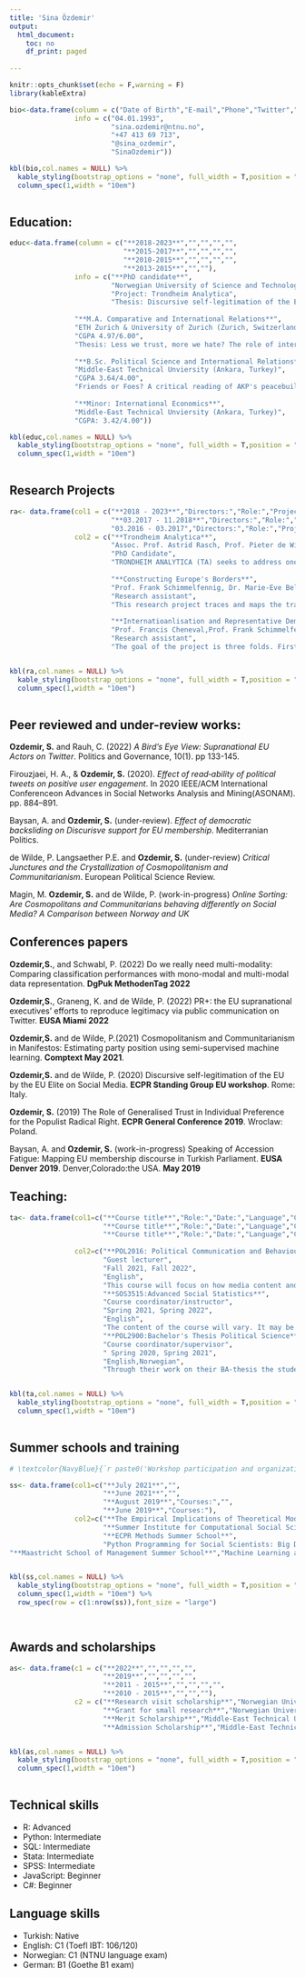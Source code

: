 ```yaml
---
title: 'Sina Özdemir'
output:
  html_document:
    toc: no
    df_print: paged
  
---
```


\arrayrulecolor{white}



```r
knitr::opts_chunk$set(echo = F,warning = F)
library(kableExtra)
```



```r
bio<-data.frame(column = c("Date of Birth","E-mail","Phone","Twitter","Github"),
                info = c("04.01.1993",
                         "sina.ozdemir@ntnu.no",
                         "+47 413 69 713",
                         "@sina_ozdemir",
                         "SinaOzdemir"))

kbl(bio,col.names = NULL) %>%
  kable_styling(bootstrap_options = "none", full_width = T,position = "left") %>% 
  column_spec(1,width = "10em")
  
```

## Education:

```r


educ<-data.frame(column = c("**2018-2023**","","","","",
                            "**2015-2017**","","","","",
                            "**2010-2015**","","","","",
                            "**2013-2015**","",""),
                info = c("**PhD candidate**",
                         "Norwegian University of Science and Technology (Trondheim, Norway)",
                         "Project: Trondheim Analytica",
                         "Thesis: Discursive self-legitimation of the EU on Social Media","",
                         
                "**M.A. Comparative and International Relations**",
                "ETH Zurich & University of Zurich (Zurich, Switzerland)",
                "CGPA 4.97/6.00",
                "Thesis: Less we trust, more we hate? The role of interpersonal generalized trust in the populist radical right party preference","",
                
                "**B.Sc. Political Science and International Relations**",
                "Middle-East Technical Unviersity (Ankara, Turkey)",
                "CGPA 3.64/4.00",
                "Friends or Foes? A critical reading of AKP's peacebuilding policy toward PKK","",
                
                "**Minor: International Economics**",
                "Middle-East Technical Unviersity (Ankara, Turkey)",
                "CGPA: 3.42/4.00"))

kbl(educ,col.names = NULL) %>%
  kable_styling(bootstrap_options = "none", full_width = T,position = "left") %>% 
  column_spec(1,width = "10em")
  
```


## Research Projects



```r

ra<- data.frame(col1 = c("**2018 - 2023**","Directors:","Role:","Project description","",
                         "**03.2017 - 11.2018**","Directors:","Role:","Project description","",
                         "03.2016 - 03.2017","Directors:","Role:","Project description",""),
                col2 = c("**Trondheim Analytica**",
                         "Assoc. Prof. Astrid Rasch, Prof. Pieter de Wilde, Prof. Jon-Atle Gulla, Prof. Kjetil Norvag",
                         "PhD Candidate",
                         "TRONDHEIM ANALYTICA (TA) seeks to address one of the most profound challenges for democracy in the 21st century: the social media revolution and its attendant problems of fake news, message targeting, and echo chambers. When political campaigning moves from the public sphere of newspaper, television, and billboards to the public-private sphere of personalised news feeds on Facebook and Twitter, accountability is diminished and the scope for journalistic inquiry and political debate restricted. Alongside these pitfalls, this digital environment also holds potential to empower citizens. TA aims to study and improve democratic engagement via social media, by  developing tools for studying public opinion through merging big data analysis with qualitative analysis. This will allow a transparent sophisticated examination of social media content, raising awareness among decision makers, academics, and the general public as to the potentials and pitfalls of social media profiling, and studying the strategies of successful social media campaigns and use the findings to develop strategies for future campaigns of democratic engagement.","",
                         
                         "**Constructing Europe's Borders**",
                         "Prof. Frank Schimmelfennig, Dr. Marie-Eve Belanger",
                         "Research assistant",
                         "This research project traces and maps the transformation of the political discourses on Europe’s borders and membership, both in the European Union (EU) and in its contested neighborhood. It is designed to show how the positions and arguments of political parties on membership issues have shifted over time in a range of European countries, and how these changes influence membership practices. In doing so, it contributes to a better understanding of the historical changes that the region of Europe is currently undergoing, above all the contestation of “Europe” and the move toward “differentiated (dis)integration” in the region.","",
                         
                         "**Internatioanlisation and Representative Democracy**",
                         "Prof. Francis Cheneval,Prof. Frank Schimmelfennig, Dr. Thomas Winzen",
                         "Research assistant",
                         "The goal of the project is three folds. Firstly, it aims to map and explain the existence of representative institutions in IOs and the strength and types of their authority. Second, it extends the previous analyses of national parliaments in the European Union, examining how and why parliaments use their formal powers to become involved in EU decision-making. Third, it aims to identify the connection between the legitimacy and parliamentarisation of international organisations. Normatively, the project aims to develop standards to assess current patterns of parliamentarisation. In collaboration with other projects in the NCCR Democracy, the project focuses on whether parliamentarisation affects individual and media awareness and perceptions of IOs.",""))


kbl(ra,col.names = NULL) %>%
  kable_styling(bootstrap_options = "none", full_width = T,position = "left") %>% 
  column_spec(1,width = "10em")
  
```


## Peer reviewed and under-review works:

**Ozdemir, S.** and Rauh, C. (2022) *A Bird’s Eye View: Supranational EU Actors on Twitter*. Politics and Governance, 10(1). pp 133-145.

Firouzjaei, H. A., & **Ozdemir, S.** (2020). *Effect of read‐ability of political tweets on positive user engagement*. In 2020 IEEE/ACM International Conferenceon Advances in Social Networks Analysis and Mining(ASONAM). pp. 884–891.

Baysan, A. and **Ozdemir, S.** (under-review). *Effect of democratic backsliding on Discurisve support for EU membership*. Mediterranian Politics.

de Wilde, P. Langsaether P.E. and **Ozdemir, S.** (under-review) *Critical Junctures and the Crystallization of Cosmopolitanism and Communitarianism*. European Political Science Review.

Magin, M. **Ozdemir, S.** and de Wilde, P. (work-in-progress) *Online Sorting: Are Cosmopolitans and Communitarians behaving differently on Social Media? A Comparison between Norway and UK*

## Conferences papers

**Ozdemir,S.**, and Schwabl, P. (2022) Do we really need multi-modality: Comparing classification performances with mono-modal and multi-modal data representation. **DgPuk MethodenTag 2022**

**Ozdemir,S.**, Graneng, K. and de Wilde, P. (2022) PR+: the EU supranational executives’ efforts to reproduce legitimacy via public communication on Twitter. **EUSA Miami 2022** 

**Ozdemir,S.** and de Wilde, P.(2021) Cosmopolitanism and Communitarianism in Manifestos:
Estimating party position using semi-supervised machine learning. **Comptext May 2021**.

**Ozdemir,S.** and de Wilde, P. (2020) Discursive self-legitimation of the EU by the EU Elite on
Social Media. **ECPR Standing Group EU workshop**. Rome: Italy.

**Ozdemir, S.** (2019) The Role of Generalised Trust in Individual Preference for the Populist
Radical Right. **ECPR General Conference 2019**. Wroclaw: Poland.

Baysan, A. and **Ozdemir, S.** (work-in-progress) Speaking of Accession Fatigue: Mapping EU membership
discourse in Turkish Parliament. **EUSA Denver 2019**. Denver,Colorado:the USA. **May 2019**

## Teaching:

```r
ta<- data.frame(col1=c("**Course title**","Role:","Date:","Language","Course description","",
                       "**Course title**","Role:","Date:","Language","Course description","",
                       "**Course title**","Role:","Date:","Language","Course description"),
                
                col2=c("**POL2016: Political Communication and Behaviour**",
                       "Guest lecturer",
                       "Fall 2021, Fall 2022",
                       "English",
                       "This course will focus on how media content and format influence people's political behaviour, meaning their knowledge concerning political issue, their will and ability to participate in politics and their political preferences. The course gives a presentation of and an in-depth study of some of the central models in electoral research, research on political participation, research on short-term and long-term media influence.","",
                       "**SOS3515:Advanced Social Statistics**",
                       "Course coordinator/instructor",
                       "Spring 2021, Spring 2022",
                       "English",
                       "The content of the course will vary. It may be given as an overview course, covering several statistical techniques, or it may be concentrated on one technique, such as multilevel analysis, structural equation models and analyses of panel data.","",
                       "**POL2900:Bachelor's Thesis Political Science**",
                       "Course coordinator/supervisor",
                       " Spring 2020, Spring 2021",
                       "English,Norwegian",
                       "Through their work on their BA-thesis the students are supposed to study a specific subject of their own choosing based on one of the four subfields within political science - international relations, comparative politics, political behavior and/ or public policy and administration. Tutoring of the thesis will be given. Different courses relevant to the work on the thesis will be held, and some are compulsory and some are optional. Finally, the students are trained through the writing and presentation of their own thesis to become familiar with the scientific way of thinking. Through reviews of their own as well as other fellow-students BA-theses taking place at the seminars, the students learn to reflect on their own as well as others research/ work."))


kbl(ta,col.names = NULL) %>%
  kable_styling(bootstrap_options = "none", full_width = T,position = "left") %>% 
  column_spec(1,width = "10em")
  
```



## Summer schools and training
```r

# \textcolor{NavyBlue}{`r paste0('Workshop participation and organization: ' )`}

ss<- data.frame(col1=c("**July 2021**","",
                       "**June 2021**","",
                       "**August 2019**","Courses:","",
                       "**June 2019**","Courses:"),
                col2=c("**The Empirical Implications of Theoretical Models (EITM)**","",
                       "**Summer Institute for Computational Social Science(SICSS)-Helsinki**","",
                       "**ECPR Methods Summer School**",
                       "Python Programming for Social Scientists: Big Data, Web Scraping and Other Useful Programming Tricks\nIntroduction to Quantitative Text Analysis\nAdvanced Quantitative Text Analysis","",
"**Maastricht School of Management Summer School**","Machine Learning and Data Mining with Python"))


kbl(ss,col.names = NULL) %>%
  kable_styling(bootstrap_options = "none", full_width = T,position = "left") %>% 
  column_spec(1,width = "10em") %>% 
  row_spec(row = c(1:nrow(ss)),font_size = "large")

  
```

## Awards and scholarships


```r

as<- data.frame(c1 = c("**2022**","","","","",
                       "**2019**","","","","",
                       "**2011 - 2015**","","","","",
                       "**2010 - 2015**","","",""),
                c2 = c("**Research visit scholarship**","Norwegian University of Science and Technology","Funding to conduct short-term research visit","~2500€","",
                       "**Grant for small research**","Norwegian University of Science and Technology","Funding to assist conducting small research","~13000€","",
                       "**Merit Scholarship**","Middle-East Technical University","Monthly stipend awarded to the top 3% of the all undergraduate students of a program","~5.000$","",
                       "**Admission Scholarship**","Middle-East Technical University","Full tuition fee waiver during undergraduate studies","~37.000$"))


kbl(as,col.names = NULL) %>%
  kable_styling(bootstrap_options = "none", full_width = T,position = "left") %>% 
  column_spec(1,width = "10em")
  
```



## Technical skills

  - R: Advanced
  - Python: Intermediate
  - SQL: Intermediate
  - Stata: Intermediate
  - SPSS: Intermediate
  - JavaScript: Beginner
  - C#: Beginner
  

## Language skills
  - Turkish: Native
  - English: C1 (Toefl IBT: 106/120)
  - Norwegian: C1 (NTNU language exam)
  - German: B1 (Goethe B1 exam)
